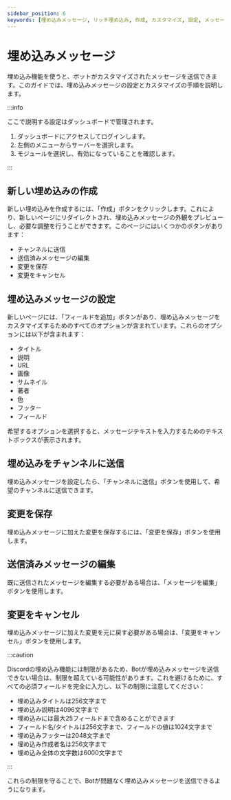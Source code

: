 ```yaml
---
sidebar_position: 6
keywords: [埋め込みメッセージ, リッチ埋め込み, 作成, カスタマイズ, 設定, メッセージ, リアクションロール] 
---
```


# 埋め込みメッセージ

埋め込み機能を使うと、ボットがカスタマイズされたメッセージを送信できます。このガイドでは、埋め込みメッセージの設定とカスタマイズの手順を説明します。

:::info

ここで説明する設定はダッシュボードで管理されます。

1. ダッシュボードにアクセスしてログインします。
2. 左側のメニューからサーバーを選択します。
3. モジュールを選択し、有効になっていることを確認します。

:::

## 新しい埋め込みの作成

新しい埋め込みを作成するには、「作成」ボタンをクリックします。これにより、新しいページにリダイレクトされ、埋め込みメッセージの外観をプレビューし、必要な調整を行うことができます。このページにはいくつかのボタンがあります：

- チャンネルに送信
- 送信済みメッセージの編集
- 変更を保存
- 変更をキャンセル

## 埋め込みメッセージの設定

新しいページには、「フィールドを追加」ボタンがあり、埋め込みメッセージをカスタマイズするためのすべてのオプションが含まれています。これらのオプションには以下が含まれます：

- タイトル
- 説明
- URL
- 画像
- サムネイル
- 著者
- 色
- フッター
- フィールド

希望するオプションを選択すると、メッセージテキストを入力するためのテキストボックスが表示されます。

## 埋め込みをチャンネルに送信

埋め込みメッセージを設定したら、「チャンネルに送信」ボタンを使用して、希望のチャンネルに送信できます。

## 変更を保存

埋め込みメッセージに加えた変更を保存するには、「変更を保存」ボタンを使用します。

## 送信済みメッセージの編集

既に送信されたメッセージを編集する必要がある場合は、「メッセージを編集」ボタンを使用します。

## 変更をキャンセル

埋め込みメッセージに加えた変更を元に戻す必要がある場合は、「変更をキャンセル」ボタンを使用します。

:::caution

Discordの埋め込み機能には制限があるため、Botが埋め込みメッセージを送信できない場合は、制限を超えている可能性があります。これを避けるために、すべての必須フィールドを完全に入力し、以下の制限に注意してください：

- 埋め込みタイトルは256文字まで
- 埋め込み説明は4096文字まで
- 埋め込みには最大25フィールドまで含めることができます
- フィールド名/タイトルは256文字まで、フィールドの値は1024文字まで
- 埋め込みフッターは2048文字まで
- 埋め込み作成者名は256文字まで
- 埋め込み全体の文字数は6000文字まで

:::

これらの制限を守ることで、Botが問題なく埋め込みメッセージを送信できるようになります。
